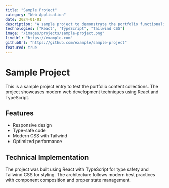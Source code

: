```yaml
---
title: "Sample Project"
category: "Web Application"
date: 2024-01-01
description: "A sample project to demonstrate the portfolio functionality"
technologies: ["React", "TypeScript", "Tailwind CSS"]
image: "/images/projects/sample-project.png"
liveUrl: "https://example.com"
githubUrl: "https://github.com/example/sample-project"
featured: true
---
```


# Sample Project

This is a sample project entry to test the portfolio content collections. The project showcases modern web development techniques using React and TypeScript.

## Features

- Responsive design
- Type-safe code
- Modern CSS with Tailwind
- Optimized performance

## Technical Implementation

The project was built using React with TypeScript for type safety and Tailwind CSS for styling. The architecture follows modern best practices with component composition and proper state management.